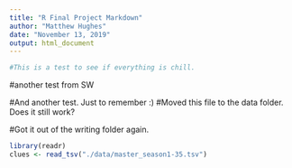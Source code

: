 ```yaml
---
title: "R Final Project Markdown"
author: "Matthew Hughes"
date: "November 13, 2019"
output: html_document
---
```


```r
#This is a test to see if everything is chill. 
```
#another test from SW

#And another test. Just to remember :)
#Moved this file to the data folder. Does it still work?

#Got it out of the writing folder again.
```r
library(readr)
clues <- read_tsv("./data/master_season1-35.tsv")
```


